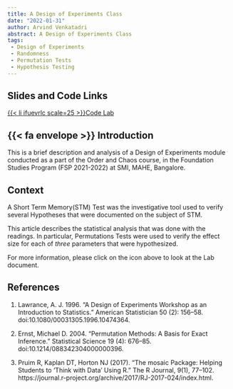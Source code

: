 ```yaml
---
title: A Design of Experiments Class
date: "2022-01-31"
author: Arvind Venkatadri
abstract: A Design of Experiments Class
tags:
 - Design of Experiments
 - Randomness
 - Permutation Tests
 - Hypothesis Testing
---
```


## Slides and Code Links

<a href="/content/labs/doe/index.qmd"> {{< li ifuevrlc scale=25 >}}Code
Lab </a>

## {{< fa envelope >}} Introduction

This is a brief description and analysis of a Design of Experiments
module conducted as a part of the Order and Chaos course, in the
Foundation Studies Program (FSP 2021-2022) at SMI, MAHE, Bangalore.

## Context

A Short Term Memory(STM) Test was the investigative tool used to verify
several Hypotheses that were documented on the subject of STM.

This article describes the statistical analysis that was done with the
readings. In particular, Permutations Tests were used to verify the
effect size for each of *three* parameters that were hypothesized.

For more information, please click on the icon above to look at the Lab
document.

## References

1.  Lawrance, A. J. 1996. "A Design of Experiments Workshop as an
    Introduction to Statistics." American Statistician 50 (2): 156--58.
    doi:10.1080/00031305.1996.10474364.

2.  Ernst, Michael D. 2004. "Permutation Methods: A Basis for Exact
    Inference." Statistical Science 19 (4): 676--85.
    doi:10.1214/088342304000000396.

3.  Pruim R, Kaplan DT, Horton NJ (2017). "The mosaic Package: Helping
    Students to 'Think with Data' Using R." The R Journal, 9(1),
    77--102.
    https://journal.r-project.org/archive/2017/RJ-2017-024/index.html.
